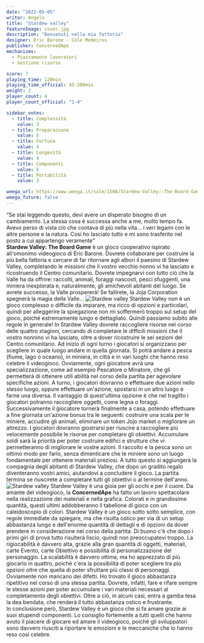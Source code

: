 ```yaml
---
date: "2022-05-05"
writer: Angelo
title: "Stardew valley"
featureImage: cover.jpg
description: "Benvenuti nella mia fattoria"
designer: Eric Barone - Cole Medeiros
publisher: ConcernedApe
mechanisms:
  - Piazzamento lavoratori
  - Gestione risorse

score: 7
playing_time: 120min
playing_time_official: 45-200min
weight: 3
player_count: 4
player_count_official: "1-4"

sidebar_votes:
  - title: Complessità
    value: 3
  - title: Preparazione
    value: 5
  - title: Fortuna
    value: 4
  - title: Longevità
    value: 4
  - title: Componenti
    value: 5
  - title: Portabilità
    value: 3

weega_url: https://www.weega.it/sale/1508/Stardew-Valley:-The-Board-Game
weega_future: false
---
```


<Setting>
  “Se stai leggendo questo, devi avere un disperato bisogno di un cambiamento.
  La stessa cosa è successa anche a me, molto tempo fa. Avevo perso di vista ciò
  che contava di più nella vita... i veri legami con le altre persone e la
  natura. Così ho lasciato tutto e mi sono trasferito nel posto a cui appartengo
  veramente”
  <br />
  <strong>Stardew Valley: The Board Game</strong> è un gioco cooperativo
  ispirato all'omonimo videogioco di Eric Barone. Dovrete collaborare per
  costruire la più bella fattoria e cercare di far ritornare agli albori il
  paesino di Stardew Valley, completando le missioni che il vostro vecchio nonno
  vi ha lasciato e ricostruendo il Centro comunitario. Dovrete impegnarvi con
  tutto ciò che la Valle ha da offrire: raccolti, animali, foraggi nascosti,
  pesci sfuggenti, una miniera inesplorata e, naturalmente, gli amichevoli
  abitanti del luogo. Se avrete successo, la Valle prospererà! Se fallirete, la
  Joja Corporation spegnerà la magia della Valle...
</Setting>

<img src="./game1.jpg" alt="Stardew valley" />

<Rules>
  Stardew Valley non è un gioco complesso o difficile da imparare, ma ricco di
  opzioni e particolari, quindi per alleggerire la spiegazione non mi soffermerò
  troppo sul setup del gioco, poiché estremamente lungo e dettagliato. Quindi
  passiamo subito alle regole in generale! In Stardew Valley dovrete raccogliere
  risorse nel corso delle quattro stagioni, cercando di completare le difficili
  missioni che il vostro nonnino vi ha lasciato, oltre a dover ricostruire le
  sei sezioni del Centro comunitario. Ad inizio di ogni turno i giocatori si
  organizzano per scegliere in quale luogo andare in quella giornata. Si potrà
  andare a pesca (fiume, lago o oceano), in miniera, in città e in vari luoghi
  che hanno reso celebre il videogioco. Ovviamente, ogni giocatore avrà una
  specializzazione, come ad esempio Pescatore o Minatore, che gli permetterà di
  ottenere utili abilità nel corso della partita per agevolare specifiche
  azioni. A turno, i giocatori dovranno o effettuare due azioni nello stesso
  luogo, oppure effettuare un'azione, spostarsi in un altro luogo e farne una
  diversa. Il vantaggio di quest'ultima opzione è che nel tragitto i giocatori
  potranno raccogliere oggetti, come legna o foraggi. Successivamente il
  giocatore tornerà finalmente a casa, potendo effettuare a fine giornata
  un'azione bonus tra le seguenti: costruire una scala per le miniere, accudire
  gli animali, eliminare un token Jojo market o migliorare un attrezzo. I
  giocatori dovranno giostrarsi per riuscire a raccogliere più velocemente
  possibile le risorse per completare gli obiettivi. Accumulare soldi sarà la
  priorità per poter costruire edifici e strutture che vi permetteranno di
  migliorare le vostre azioni. Il raccolto e la pesca sono un ottimo modo per
  farlo, senza dimenticare che le miniere sono un luogo fondamentale per
  ottenere materiali preziosi. A tutto questo si aggiungerà la compagnia degli
  abitanti di Stardew Valley, che dopo un gradito regalo diventeranno vostri
  amici, aiutandovi a concludere il gioco. La partita termina se riuscirete a
  completare tutti gli obiettivi o al termine dell'anno.
</Rules>

<img src="./game2.jpg" alt="Stardew valley" />

<Feedback>
  Stardew Valley è una gioia per gli occhi e per il cuore. Da amante del
  videogioco, la <strong>ConcernedApe</strong> ha fatto un lavoro spettacolare
  nella realizzazione dei materiali e nella grafica. Colorati e in grandissime
  quantità, questi ultimi addobberanno il tabellone di gioco con un
  caleidoscopio di colori. Stardew Valley è un gioco sotto sotto semplice, con
  regole immediate da spiegare, ma che risulta ostico per via di un setup
  abbastanza lungo e dell'enorme quantità di dettagli e di opzioni da dover
  prendere in considerazione nel corso della partita. Di buono c'è che dopo i
  primi giri di prova tutto risulterà liscio, quindi non preoccupatevi troppo.
  La rigiocabilità è davvero alta, grazie alla gran quantità di oggetti,
  materiali, carte Evento, carte Obiettivo e possibilità di personalizzazione
  del personaggio. La scalabilità è davvero ottima, ma ho apprezzato di più
  giocarlo in quattro, poiché c'era la possibilità di poter scegliere tra più
  opzioni oltre che quella di poter sfruttare più classi di personaggi.
  <br />
  Ovviamente non mancano dei difetti. Ho trovato il gioco abbastanza ripetitivo
  nel corso di una stessa partita. Dovrete, infatti, fare e rifare sempre le
  stesse azioni per poter accumulare i vari materiali necessari al completamento
  degli obiettivi. Oltre a ciò, in alcuni casi, entra a gamba tesa la dea
  bendata, che renderà il tutto abbastanza ostico e frustrante.
  <br />
  In conclusione però, Stardew Valley è un gioco che si fa amare grazie ai suoi
  stupendi componenti. Lo consiglio fortemente a tutti quelli che hanno avuto il
  piacere di giocare ed amare il videogioco, poiché gli sviluppatori sono
  davvero riusciti a riportare le emozioni e le meccaniche che lo hanno reso
  così celebre.
</Feedback>

<Instagram id="CdLAzZJDk23" />
